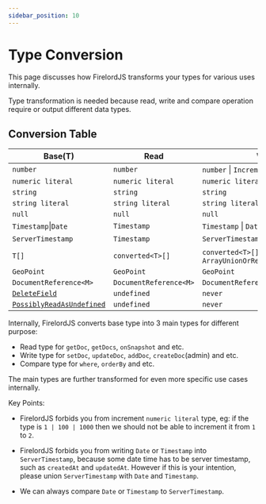 ```yaml
---
sidebar_position: 10
---
```


# Type Conversion

This page discusses how FirelordJS transforms your types for various uses internally.

Type transformation is needed because read, write and compare operation require or output different data types.

## Conversion Table

| Base(T)                                                          | Read                   | Write                                                  | Compare                |
| ---------------------------------------------------------------- | ---------------------- | ------------------------------------------------------ | ---------------------- |
| `number`                                                         | `number`               | `number` \| `Increment`                                | `number`               |
| `numeric literal`                                                | `numeric literal`      | `numeric literal`                                      | `numeric literal`      |
| `string`                                                         | `string`               | `string`                                               | `string`               |
| `string literal`                                                 | `string literal`       | `string literal`                                       | `string literal`       |
| `null`                                                           | `null`                 | `null`                                                 | `null`                 |
| `Timestamp`\|`Date`                                              | `Timestamp`            | `Timestamp` \| `Date`                                  | `Timestamp` \| `Date`  |
| `ServerTimestamp`                                                | `Timestamp`            | `ServerTimestamp`                                      | `Timestamp` \| `Date`  |
| `T[]`                                                            | `converted<T>[]`       | `converted<T>[]` \| `ArrayUnionOrRemove<converted<T>>` | `converted<T>[]`       |
| `GeoPoint`                                                       | `GeoPoint`             | `GeoPoint`                                             | `GeoPoint`             |
| `DocumentReference<M>`                                           | `DocumentReference<M>` | `DocumentReference<M>`                                 | `DocumentReference<M>` |
| [`DeleteField`](./guides/delete_field)                           | `undefined`            | `never`                                                | `never`                |
| [`PossiblyReadAsUndefined`](./guides/possibly_read_as_undefined) | `undefined`            | `never`                                                | `never`                |

Internally, FirelordJS converts base type into 3 main types for different purpose:

- Read type for `getDoc`, `getDocs`, `onSnapshot` and etc.
- Write type for `setDoc`, `updateDoc`, `addDoc`, `createDoc`(admin) and etc.
- Compare type for `where`, `orderBy` and etc.

The main types are further transformed for even more specific use cases internally.

Key Points:

- FirelordJS forbids you from increment `numeric literal` type, eg: if the type is `1 | 100 | 1000` then we should not be able to increment it from `1` to `2`.

- FirelordJS forbids you from writing `Date` or `Timestamp` into `ServerTimestamp`, because some date time has to be server timestamp, such as `createdAt` and `updatedAt`. However if this is your intention, please union `ServerTimestamp` with `Date` and `Timestamp`.

- We can always compare `Date` or `Timestamp` to `ServerTimestamp`.
